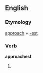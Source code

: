 ==English==

===Etymology===
[[approach]] + [[-est]]

===Verb===
'''approachest'''

# {{context|archaic}} {{second-person singular of|approach}}